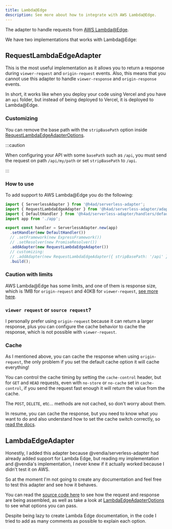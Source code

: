 ---
title: Lambda@Edge
description: See more about how to integrate with AWS Lambda@Edge.
---

The adapter to handle requests from [AWS Lambda@Edge](https://docs.aws.amazon.com/AmazonCloudFront/latest/DeveloperGuide/lambda-at-the-edge.html).

We have two implementations that works with Lambda@Edge:

## RequestLambdaEdgeAdapter

This is the most useful implementation as it allows you to return a response during `viewer-request` and `origin-request` events.
Also, this means that you cannot use this adapter to handle `viewer-response` and `origin-response` events.

In short, it works like when you deploy your code using Vercel and you have an `api` folder, but instead of being deployed to Vercel, it is deployed to Lambda@Edge.

### Customizing

You can remove the base path with the `stripBasePath` option inside [RequestLambdaEdgeAdapterOptions](/docs/api/Adapters/AWS/RequestLambdaEdgeAdapter/RequestLambdaEdgeAdapterOptions).

:::caution

When configuring your API with some `basePath` such as `/api`, you must send the request on path `/api/my/path` or set `stripBasePath` to `/api`.

:::

### How to use

To add support to AWS Lambda@Edge you do the following:

```ts title="index.ts"
import { ServerlessAdapter } from '@h4ad/serverless-adapter';
import { RequestLambdaEdgeAdapter } from '@h4ad/serverless-adapter/adapters/aws';
import { DefaultHandler } from '@h4ad/serverless-adapter/handlers/default';
import app from './app';

export const handler = ServerlessAdapter.new(app)
  .setHandler(new DefaultHandler())
  // .setFramework(new ExpressFramework())
  // .setResolver(new PromiseResolver())
  .addAdapter(new RequestLambdaEdgeAdapter())
  // customizing:
  // .addAdapter(new RequestLambdaEdgeAdapter({ stripBasePath: '/api' }))
  .build();
```

### Caution with limits

AWS Lambda@Edge has some limits, and one of them is response size, which is 1MB for `origin-request` and 40KB for `viewer-request`, [see more here](https://docs.aws.amazon.com/AmazonCloudFront/latest/DeveloperGuide/edge-functions-restrictions.html).

### `viewer request` or `source request`?

I personally prefer using `origin-request` because it can return a larger response, plus you can configure the cache behavior to cache the response, which is not possible with `viewer-request`.

### Cache

As I mentioned above, you can cache the response when using `origin-request`, the only problem if you set the default cache option it will cache everything!

You can control the cache timing by setting the `cache-control` header, but for `GET` and `HEAD` requests, even with `no-store` or `no-cache` set in `cache-control`, if you send the request fast enough it will return the value from the cache.

The `POST`, `DELETE`, etc... methods are not cached, so don't worry about them.

In resume, you can cache the response, but you need to know what you want to do and also understand how to set the cache switch correctly, so [read the docs](https://docs.aws.amazon.com/AmazonCloudFront/latest/DeveloperGuide/ConfiguringCaching.html).

## LambdaEdgeAdapter

Honestly, I added this adapter because @vendia/serverless-adapter had already added support for Lambda Edge, but reading my implementation and @vendia's implementation, I never knew if it actually worked because I didn't test it on AWS.

So at the moment I'm not going to create any documentation and feel free to test this adapter and see how it behaves.

You can read the [source code here](https://github.com/H4ad/serverless-adapter/blob/main/src/adapters/aws/lambda-edge.adapter.ts) to see how the request and response are being assembled, as well as take a look at [LambdaEdgeAdapterOptions](/docs/api/Adapters/AWS/LambdaEdgeAdapter/LambdaEdgeAdapterOptions) to see what options you can pass.

Despite being lazy to create Lambda Edge documentation, in the code I tried to add as many comments as possible to explain each option.
